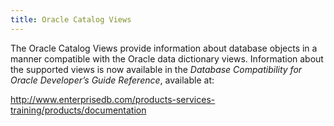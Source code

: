 ```yaml
---
title: Oracle Catalog Views
---
```



The Oracle Catalog Views provide information about database objects in a manner compatible with the Oracle data dictionary views. Information about the supported views is now available in the *Database Compatibility for Oracle Developer’s Guide Reference*, available at:

<http://www.enterprisedb.com/products-services-training/products/documentation>

